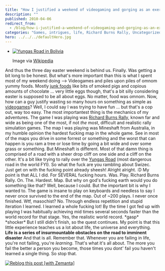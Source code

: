 ```yaml
---
title: "How I justified a weekend of videogaming and gorging as an exercise in hardcore personal improvement"
description: ""
published: 2010-04-06
redirect_from:
  - /blog/how-i-justified-a-weekend-of-videogaming-and-gorging-as-an-exercise-in-hardcore-personal-improvement/swizec/1282
categories: "Games, intrigues, life, Richard Burns Rally, Uncategorized, Yungas Road"
hero: ../../../defaultHero.jpg
---
```


- [![Yungas Road in Bolivia](http://swizec.com/blog/wp-content/uploads/2010/04/300px-Bolivia_Yunga_Road.jpg "Yungas Road in Bolivia")](http://commons.wikipedia.org/wiki/Image:Bolivia_Yunga_Road.jpg)

  Image via [Wikipedia](http://commons.wikipedia.org/wiki/Image:Bolivia_Yunga_Road.jpg)

And thus the three day easter weekend is behind us. Finally. Was getting a bit long to be honest. But what's more important than this is what I spent most of my weekend doing --> Videogames and piles upon piles of omnom yummy foods. Mostly [junk foods](http://en.wikipedia.org/wiki/Junk_food "Junk food") like bits of smoked pigs and copious amounts of chocolate ... very little eggs though, that's a bit silly considering easter is supposed to be all about eggs. No matter, food was omnom. Now, how can a guy justify wasting so many hours on something as simple as [videogames](http://en.wikipedia.org/wiki/Video_game "Video game")? Well, I could say I was trying to have fun ... but that's a cop out, way too easy. The most importantest thing is the mechanics of my adventures. The game I was playing was [Richard Burns Rally](http://en.wikipedia.org/wiki/Richard_Burns_Rally "Richard Burns Rally"), known far and wide as being one of the most, if not _the_ most, difficult and realistic rally simulation games. The map I was playing was Mineshaft from Australia, in my humble opinion the hardest fucking map in the whole game. See in most of the maps you drive in some forrest or something and the worst that can happen is you ram a tree or lose time by going a bit wide and over some grass or something. But Mineshaft is different. Most of that damn thing is comprised of a road with a sheer drop cliff on one side and a cliff on the other. It's a bit like trying to rally over the [Yungas Road](http://en.wikipedia.org/wiki/Yungas_Road "Yungas Road") (most dangerous road in the world FYI). So what the fuck are you rambling about Swizec. Just get on with the fucking point already sheesh! Alright alright. :D My point is that ALL I did. For SEVERAL fucking hours. Was. Play. Richard Burns Rally. On. The. Hardest. Map. But why on god's fucking earth would you do something like that? Well, because I could. But the important bit is why I wanted to. The game is insane to play on keyboards and needless to say I never once survived to the end of the map. Out of ~200 plays. I never once finished. Wtf, masochist? No. Through endless repetition and stupid iteration I learned. I learned a whole fucking lot! By the time I got fed up with playing I was habitually achieving mid times several seconds faster than the world record for that stage. Yes, the realistic world record. \*gasp\* \*shocker\* But I still didn't finish, so the quest continues. My point is that this little experience teaches us a lot about life, the universe and everything. **Life is a series of insurmountable obstacles on the road to imminent disaster** And that is all. Remember that. Whenever you are failing in life, you're not failing, you're _learning_. That's what it's all about. The more you fail the better a person you become, those times you dont' fail you haven't learned a single thing. So stop that.

[![Reblog this post [with Zemanta]](http://img.zemanta.com/reblog_e.png?x-id=ef748e69-9a88-46da-a6e5-f4d35edc270b)](http://reblog.zemanta.com/zemified/ef748e69-9a88-46da-a6e5-f4d35edc270b/ "Reblog this post [with Zemanta]")
